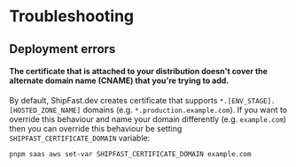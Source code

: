 
# Troubleshooting

## Deployment errors

#### The certificate that is attached to your distribution doesn't cover the alternate domain name (CNAME) that you're trying to add.

By default, ShipFast.dev creates certificate that supports `*.[ENV_STAGE].[HOSTED_ZONE_NAME]` domains
(e.g. `*.production.example.com`). If you want to override this behaviour and name your domain differently
(e.g. `example.com`) then you can override this behaviour be setting `SHIPFAST_CERTIFICATE_DOMAIN` variable:

```
pnpm saas aws set-var SHIPFAST_CERTIFICATE_DOMAIN example.com
```
